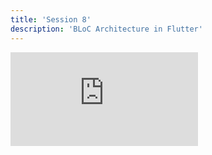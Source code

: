 ```yaml
---
title: 'Session 8'
description: 'BLoC Architecture in Flutter'
---
```


<iframe
  className="w-full aspect-video rounded-xl"
  src="https://www.youtube.com/embed/UcBNbUcW-x0"
  frameBorder="0"
  allow="accelerometer; autoplay; clipboard-write; encrypted-media; gyroscope; picture-in-picture"
  allowFullScreen
></iframe>